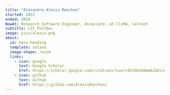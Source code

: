 ```yaml
---
title: "Alexandre Alexis Renchon"
started: 2022
ended: 2024
NowAt: Research Software Engineer, Associate, at CliMA, Caltech
subtitle: CZI PostDoc
image: pics/alexis.png
about:
  id: hero-heading
  template: solana
  image-shape: round
  links:
    - icon: google
      text: Google Scholar
      href: https://scholar.google.com/citations?user=9hCDm34AAAAJ&hl=en&oi=ao
    - icon: github
      text: Github
      href: https://github.com/AlexisRenchon/
---
```

